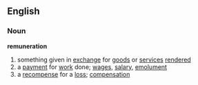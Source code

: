 ==English==
===Noun===
'''remuneration'''
# something given in [[exchange]] for [[goods]] or [[service]]s [[rendered]]
# a [[payment]] for [[work]] done; [[wage]]s, [[salary]], [[emolument]]
# a [[recompense]] for a [[loss]]; [[compensation]]